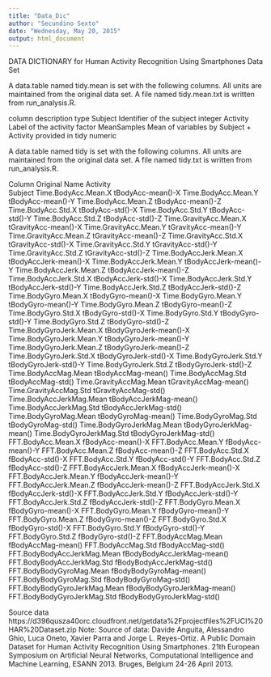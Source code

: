 ```yaml
---
title: "Data_Dic"
author: "Secundino Sexto"
date: "Wednesday, May 20, 2015"
output: html_document
---
```


DATA DICTIONARY for Human Activity Recognition Using Smartphones Data Set 

A data.table named tidy.mean is set with the following columns. All units are maintained from the original data set. A file named tidy.mean.txt is written from run_analysis.R.

column  description	type
Subject	Identifier of the subject	integer
Activity	Label of the activity	factor
MeanSamples	Mean of variables by Subject + Activity provided in tidy	numeric



A data.table named tidy is set with the following columns. All units are maintained from the original data set. A file named tidy.txt is written from run_analysis.R.

Column  Original Name
Activity	
Subject	
Time.BodyAcc.Mean.X	tBodyAcc-mean()-X
Time.BodyAcc.Mean.Y	tBodyAcc-mean()-Y
Time.BodyAcc.Mean.Z	tBodyAcc-mean()-Z
Time.BodyAcc.Std.X	tBodyAcc-std()-X
Time.BodyAcc.Std.Y	tBodyAcc-std()-Y
Time.BodyAcc.Std.Z	tBodyAcc-std()-Z
Time.GravityAcc.Mean.X	tGravityAcc-mean()-X
Time.GravityAcc.Mean.Y	tGravityAcc-mean()-Y
Time.GravityAcc.Mean.Z	tGravityAcc-mean()-Z
Time.GravityAcc.Std.X	tGravityAcc-std()-X
Time.GravityAcc.Std.Y	tGravityAcc-std()-Y
Time.GravityAcc.Std.Z	tGravityAcc-std()-Z
Time.BodyAccJerk.Mean.X	tBodyAccJerk-mean()-X
Time.BodyAccJerk.Mean.Y	tBodyAccJerk-mean()-Y
Time.BodyAccJerk.Mean.Z	tBodyAccJerk-mean()-Z
Time.BodyAccJerk.Std.X	tBodyAccJerk-std()-X
Time.BodyAccJerk.Std.Y	tBodyAccJerk-std()-Y
Time.BodyAccJerk.Std.Z	tBodyAccJerk-std()-Z
Time.BodyGyro.Mean.X	tBodyGyro-mean()-X
Time.BodyGyro.Mean.Y	tBodyGyro-mean()-Y
Time.BodyGyro.Mean.Z	tBodyGyro-mean()-Z
Time.BodyGyro.Std.X	tBodyGyro-std()-X
Time.BodyGyro.Std.Y	tBodyGyro-std()-Y
Time.BodyGyro.Std.Z	tBodyGyro-std()-Z
Time.BodyGyroJerk.Mean.X	tBodyGyroJerk-mean()-X
Time.BodyGyroJerk.Mean.Y	tBodyGyroJerk-mean()-Y
Time.BodyGyroJerk.Mean.Z	tBodyGyroJerk-mean()-Z
Time.BodyGyroJerk.Std.X	tBodyGyroJerk-std()-X
Time.BodyGyroJerk.Std.Y	tBodyGyroJerk-std()-Y
Time.BodyGyroJerk.Std.Z	tBodyGyroJerk-std()-Z
Time.BodyAccMag.Mean	tBodyAccMag-mean()
Time.BodyAccMag.Std	tBodyAccMag-std()
Time.GravityAccMag.Mean	tGravityAccMag-mean()
Time.GravityAccMag.Std	tGravityAccMag-std()
Time.BodyAccJerkMag.Mean	tBodyAccJerkMag-mean()
Time.BodyAccJerkMag.Std	tBodyAccJerkMag-std()
Time.BodyGyroMag.Mean	tBodyGyroMag-mean()
Time.BodyGyroMag.Std	tBodyGyroMag-std()
Time.BodyGyroJerkMag.Mean	tBodyGyroJerkMag-mean()
Time.BodyGyroJerkMag.Std	tBodyGyroJerkMag-std()
FFT.BodyAcc.Mean.X	fBodyAcc-mean()-X
FFT.BodyAcc.Mean.Y	fBodyAcc-mean()-Y
FFT.BodyAcc.Mean.Z	fBodyAcc-mean()-Z
FFT.BodyAcc.Std.X	fBodyAcc-std()-X
FFT.BodyAcc.Std.Y	fBodyAcc-std()-Y
FFT.BodyAcc.Std.Z	fBodyAcc-std()-Z
FFT.BodyAccJerk.Mean.X	fBodyAccJerk-mean()-X
FFT.BodyAccJerk.Mean.Y	fBodyAccJerk-mean()-Y
FFT.BodyAccJerk.Mean.Z	fBodyAccJerk-mean()-Z
FFT.BodyAccJerk.Std.X	fBodyAccJerk-std()-X
FFT.BodyAccJerk.Std.Y	fBodyAccJerk-std()-Y
FFT.BodyAccJerk.Std.Z	fBodyAccJerk-std()-Z
FFT.BodyGyro.Mean.X	fBodyGyro-mean()-X
FFT.BodyGyro.Mean.Y	fBodyGyro-mean()-Y
FFT.BodyGyro.Mean.Z	fBodyGyro-mean()-Z
FFT.BodyGyro.Std.X	fBodyGyro-std()-X
FFT.BodyGyro.Std.Y	fBodyGyro-std()-Y
FFT.BodyGyro.Std.Z	fBodyGyro-std()-Z
FFT.BodyAccMag.Mean	fBodyAccMag-mean()
FFT.BodyAccMag.Std	fBodyAccMag-std()
FFT.BodyBodyAccJerkMag.Mean	fBodyBodyAccJerkMag-mean()
FFT.BodyBodyAccJerkMag.Std	fBodyBodyAccJerkMag-std()
FFT.BodyBodyGyroMag.Mean	fBodyBodyGyroMag-mean()
FFT.BodyBodyGyroMag.Std	fBodyBodyGyroMag-std()
FFT.BodyBodyGyroJerkMag.Mean	fBodyBodyGyroJerkMag-mean()
FFT.BodyBodyGyroJerkMag.Std	fBodyBodyGyroJerkMag-std()


Source data
https://d396qusza40orc.cloudfront.net/getdata%2Fprojectfiles%2FUCI%20HAR%20Dataset.zip
Note: Source of data: Davide Anguita, Alessandro Ghio, Luca Oneto, Xavier Parra and Jorge L. Reyes-Ortiz. A Public Domain Dataset for Human Activity Recognition Using Smartphones. 21th European Symposium on Artificial Neural Networks, Computational Intelligence and Machine Learning, ESANN 2013. Bruges, Belgium 24-26 April 2013.
